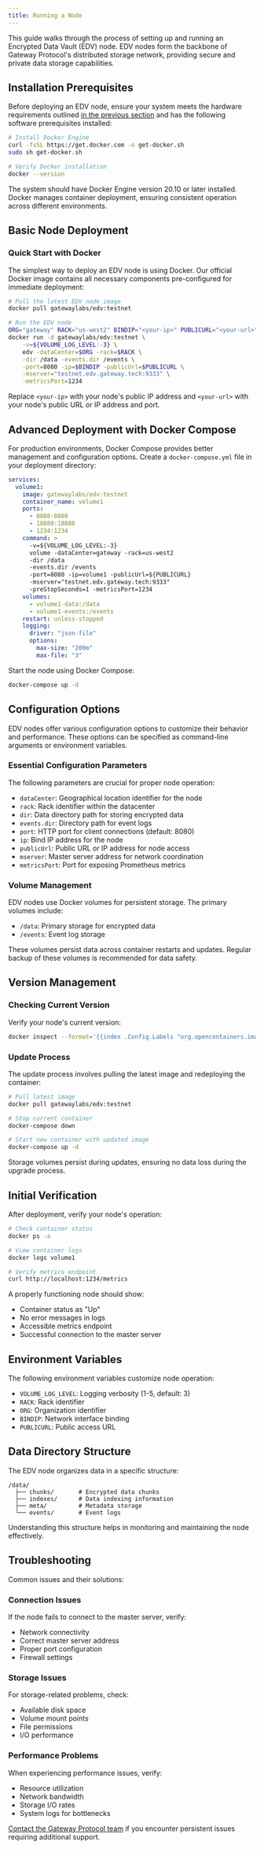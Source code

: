 ```yaml
---
title: Running a Node
---
```


This guide walks through the process of setting up and running an Encrypted Data Vault (EDV) node. EDV nodes form the backbone of Gateway Protocol's distributed storage network, providing secure and private data storage capabilities.

## Installation Prerequisites

Before deploying an EDV node, ensure your system meets the hardware requirements outlined [in the previous section](/storage/operators/requirements) and has the following software prerequisites installed:

```bash
# Install Docker Engine
curl -fsSL https://get.docker.com -o get-docker.sh
sudo sh get-docker.sh

# Verify Docker installation
docker --version
```

The system should have Docker Engine version 20.10 or later installed. Docker manages container deployment, ensuring consistent operation across different environments.

## Basic Node Deployment

### Quick Start with Docker

The simplest way to deploy an EDV node is using Docker. Our official Docker image contains all necessary components pre-configured for immediate deployment:

```bash
# Pull the latest EDV node image
docker pull gatewaylabs/edv:testnet

# Run the EDV node
ORG="gateway" RACK="us-west2" BINDIP="<your-ip>" PUBLICURL="<your-url>" \
docker run -d gatewaylabs/edv:testnet \
    -v=${VOLUME_LOG_LEVEL:-3} \
    edv -dataCenter=$ORG -rack=$RACK \
    -dir /data -events.dir /events \
    -port=8080 -ip=$BINDIP -publicUrl=$PUBLICURL \
    -mserver="testnet.edv.gateway.tech:9333" \
    -metricsPort=1234
```

Replace `<your-ip>` with your node's public IP address and `<your-url>` with your node's public URL or IP address and port.

## Advanced Deployment with Docker Compose

For production environments, Docker Compose provides better management and configuration options. Create a `docker-compose.yml` file in your deployment directory:

```yaml
services:
  volume1:
    image: gatewaylabs/edv:testnet
    container_name: volume1
    ports:
      - 8080:8080
      - 18080:18080
      - 1234:1234
    command: >
      -v=${VOLUME_LOG_LEVEL:-3}
      volume -dataCenter=gateway -rack=us-west2
      -dir /data
      -events.dir /events
      -port=8080 -ip=volume1 -publicUrl=${PUBLICURL}
      -mserver="testnet.edv.gateway.tech:9333"
      -preStopSeconds=1 -metricsPort=1234
    volumes:
      - volume1-data:/data
      - volume1-events:/events
    restart: unless-stopped
    logging:
      driver: "json-file"
      options:
        max-size: "200m"
        max-file: "3"
```

Start the node using Docker Compose:

```bash
docker-compose up -d
```

## Configuration Options

EDV nodes offer various configuration options to customize their behavior and performance. These options can be specified as command-line arguments or environment variables.

### Essential Configuration Parameters

The following parameters are crucial for proper node operation:

- `dataCenter`: Geographical location identifier for the node
- `rack`: Rack identifier within the datacenter
- `dir`: Data directory path for storing encrypted data
- `events.dir`: Directory path for event logs
- `port`: HTTP port for client connections (default: 8080)
- `ip`: Bind IP address for the node
- `publicUrl`: Public URL or IP address for node access
- `mserver`: Master server address for network coordination
- `metricsPort`: Port for exposing Prometheus metrics

### Volume Management

EDV nodes use Docker volumes for persistent storage. The primary volumes include:

- `/data`: Primary storage for encrypted data
- `/events`: Event log storage

These volumes persist data across container restarts and updates. Regular backup of these volumes is recommended for data safety.

## Version Management

### Checking Current Version

Verify your node's current version:

```bash
docker inspect --format='{{index .Config.Labels "org.opencontainers.image.version"}}' volume1
```

### Update Process

The update process involves pulling the latest image and redeploying the container:

```bash
# Pull latest image
docker pull gatewaylabs/edv:testnet

# Stop current container
docker-compose down

# Start new container with updated image
docker-compose up -d
```

Storage volumes persist during updates, ensuring no data loss during the upgrade process.

## Initial Verification

After deployment, verify your node's operation:

```bash
# Check container status
docker ps -a

# View container logs
docker logs volume1

# Verify metrics endpoint
curl http://localhost:1234/metrics
```

A properly functioning node should show:

- Container status as "Up"
- No error messages in logs
- Accessible metrics endpoint
- Successful connection to the master server

## Environment Variables

The following environment variables customize node operation:

- `VOLUME_LOG_LEVEL`: Logging verbosity (1-5, default: 3)
- `RACK`: Rack identifier
- `ORG`: Organization identifier
- `BINDIP`: Network interface binding
- `PUBLICURL`: Public access URL

## Data Directory Structure

The EDV node organizes data in a specific structure:

```plaintext
/data/
  ├── chunks/       # Encrypted data chunks
  ├── indexes/      # Data indexing information
  ├── meta/         # Metadata storage
  └── events/       # Event logs
```

Understanding this structure helps in monitoring and maintaining the node effectively.

## Troubleshooting

Common issues and their solutions:

### Connection Issues

If the node fails to connect to the master server, verify:

- Network connectivity
- Correct master server address
- Proper port configuration
- Firewall settings

### Storage Issues

For storage-related problems, check:

- Available disk space
- Volume mount points
- File permissions
- I/O performance

### Performance Problems

When experiencing performance issues, verify:

- Resource utilization
- Network bandwidth
- Storage I/O rates
- System logs for bottlenecks

[Contact the Gateway Protocol team](/support) if you encounter persistent issues requiring additional support.
